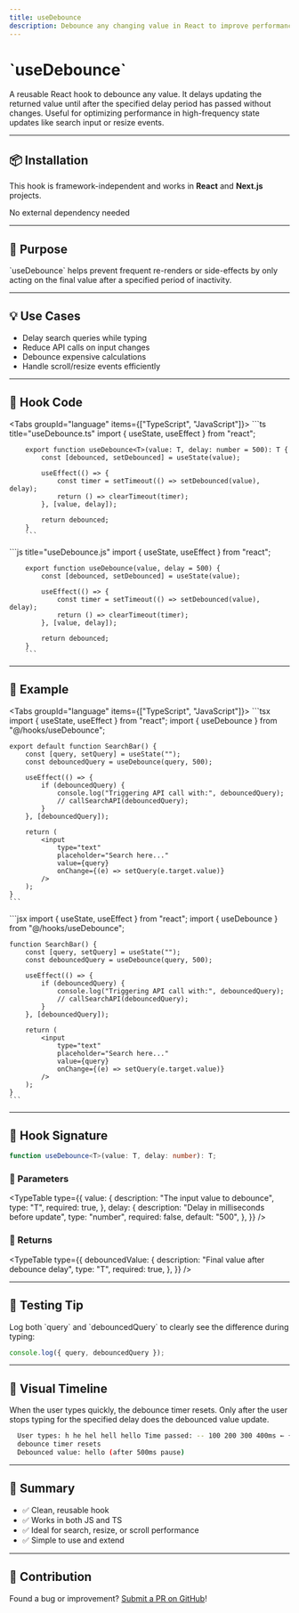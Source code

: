 ```yaml
---
title: useDebounce
description: Debounce any changing value in React to improve performance and control effects.
---
```


# \`useDebounce\`

A reusable React hook to debounce any value. It delays updating the returned value until after the specified delay period has passed without changes. Useful for optimizing performance in high-frequency state updates like search input or resize events.

---

## 📦 Installation

This hook is framework-independent and works in **React** and **Next.js** projects.

<Callout>No external dependency needed</Callout>

---

## 🧠 Purpose

\`useDebounce\` helps prevent frequent re-renders or side-effects by only acting on the final value after a specified period of inactivity.

---

## 💡 Use Cases

- Delay search queries while typing
- Reduce API calls on input changes
- Debounce expensive calculations
- Handle scroll/resize events efficiently

---

## 📁 Hook Code

<Tabs groupId="language" items={["TypeScript", "JavaScript"]}>
  <Tab value="TypeScript">
        ```ts title="useDebounce.ts"
        import { useState, useEffect } from "react";

        export function useDebounce<T>(value: T, delay: number = 500): T {
            const [debounced, setDebounced] = useState(value);

            useEffect(() => {
                const timer = setTimeout(() => setDebounced(value), delay);
                return () => clearTimeout(timer);
            }, [value, delay]);

            return debounced;
        }
        ```

  </Tab>
  <Tab value="JavaScript">
        ```js title="useDebounce.js"
        import { useState, useEffect } from "react";

        export function useDebounce(value, delay = 500) {
            const [debounced, setDebounced] = useState(value);

            useEffect(() => {
                const timer = setTimeout(() => setDebounced(value), delay);
                return () => clearTimeout(timer);
            }, [value, delay]);

            return debounced;
        }
        ```

  </Tab>
</Tabs>

---

## 🧪 Example

<Tabs groupId="language" items={["TypeScript", "JavaScript"]}>
  <Tab value="TypeScript">
    ```tsx
    import { useState, useEffect } from "react";
    import { useDebounce } from "@/hooks/useDebounce";

    export default function SearchBar() {
        const [query, setQuery] = useState("");
        const debouncedQuery = useDebounce(query, 500);

        useEffect(() => {
            if (debouncedQuery) {
                console.log("Triggering API call with:", debouncedQuery);
                // callSearchAPI(debouncedQuery);
            }
        }, [debouncedQuery]);

        return (
            <input
                type="text"
                placeholder="Search here..."
                value={query}
                onChange={(e) => setQuery(e.target.value)}
            />
        );
    }
    ```

  </Tab>
  <Tab value="JavaScript">
    ```jsx
    import { useState, useEffect } from "react";
    import { useDebounce } from "@/hooks/useDebounce";

    function SearchBar() {
        const [query, setQuery] = useState("");
        const debouncedQuery = useDebounce(query, 500);

        useEffect(() => {
            if (debouncedQuery) {
                console.log("Triggering API call with:", debouncedQuery);
                // callSearchAPI(debouncedQuery);
            }
        }, [debouncedQuery]);

        return (
            <input
                type="text"
                placeholder="Search here..."
                value={query}
                onChange={(e) => setQuery(e.target.value)}
            />
        );
    }
    ```

  </Tab>
</Tabs>

---

## 🧩 Hook Signature

```ts
function useDebounce<T>(value: T, delay: number): T;
```

### 📝 Parameters

<TypeTable
  type={{
    value: {
      description: "The input value to debounce",
      type: "T",
      required: true,
    },
    delay: {
      description: "Delay in milliseconds before update",
      type: "number",
      required: false,
      default: "500",
    },
  }}
/>

### 🎯 Returns

<TypeTable
  type={{
    debouncedValue: {
      description: "Final value after debounce delay",
      type: "T",
      required: true,
    },
  }}
/>

---

## 🧪 Testing Tip

Log both \`query\` and \`debouncedQuery\` to clearly see the difference during typing:

```js
console.log({ query, debouncedQuery });
```

---

## 🧯 Visual Timeline

<Callout type="info" title="Debounce Flow Explanation">
  When the user types quickly, the debounce timer resets. Only after the user
  stops typing for the specified delay does the debounced value update.
</Callout>

```bash
  User types: h he hel hell hello Time passed: -- 100 200 300 400ms ← {" "}
  debounce timer resets
  Debounced value: hello (after 500ms pause)
```

---

## 🏁 Summary

- ✅ Clean, reusable hook
- ✅ Works in both JS and TS
- ✅ Ideal for search, resize, or scroll performance
- ✅ Simple to use and extend

---

## 🙋 Contribution

Found a bug or improvement? [Submit a PR on GitHub](https://github.com/your-repo/hooks-docs)!

